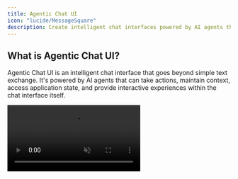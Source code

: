 ```yaml
---
title: Agentic Chat UI
icon: "lucide/MessageSquare"
description: Create intelligent chat interfaces powered by AI agents that can take actions and maintain context.
---
```


## What is Agentic Chat UI?

Agentic Chat UI is an intelligent chat interface that goes beyond simple text exchange. It's powered by AI agents that can take actions, maintain context, access application state, and provide interactive experiences within the chat interface itself.

<video src="/images/coagents/agentic-chat-ui.mp4" className="rounded-lg shadow-xl" loop playsInline controls autoPlay muted />

Unlike traditional chatbots that only respond with text, agentic chat interfaces can execute functions, display rich content, and create collaborative experiences between users and AI agents.

## Why Use Agentic Chat UI?

Agentic Chat UI transforms how users interact with AI applications:

### **Action-Oriented Interactions**
Agents can perform actual tasks and operations, not just provide information or suggestions.

### **Context-Aware Conversations**
Chat maintains context across interactions, understanding application state and user history.

### **Rich Interactive Content**
Display forms, visualizations, buttons, and other interactive elements directly within chat messages.

### **Seamless Integration**
Chat interface integrates naturally with your application, accessing and modifying application state.

### **Collaborative Workflows**
Users and agents work together through the chat interface to accomplish complex tasks.

## Key Features of Agentic Chat UI

### **Agent-Powered Responses**
Messages are generated by intelligent agents that understand context and can take appropriate actions.

### **Interactive Message Components**
Chat messages can contain buttons, forms, visualizations, and other interactive elements.

### **Real-time State Updates**
Chat interface updates in real-time as agents process information and modify application state.

### **Action Execution**
Agents can execute both frontend and backend actions directly from chat interactions.

### **Context Persistence**
Conversation context and agent state persist across sessions and interactions.

### **Multi-modal Communication**
Support for text, images, files, and custom interactive components within the chat.

## Common Agentic Chat Patterns

### **Task-Oriented Conversations**
Chats focused on accomplishing specific tasks, with agents guiding users through workflows.

### **Collaborative Problem Solving**
Users and agents work together to analyze problems and develop solutions through conversation.

### **Interactive Data Exploration**
Agents help users explore and analyze data through conversational queries and visualizations.

### **Workflow Automation**
Agents execute complex workflows based on natural language requests from users.

### **Learning and Guidance**
Agents provide contextual help and guidance, adapting to user knowledge and experience levels.

## When to Use Agentic Chat UI

Consider Agentic Chat UI when you want to:

- **Provide natural language interfaces** for complex applications
- **Enable task completion** through conversational interactions
- **Create collaborative experiences** between users and AI
- **Simplify complex workflows** with guided conversations
- **Offer contextual help** that understands current application state
- **Build engaging user experiences** that go beyond traditional forms and menus
- **Provide accessible interfaces** that work well for users of all technical levels

## Implementation Considerations

### **User Experience Design**
- Design clear conversation flows that guide users toward their goals
- Provide appropriate feedback for agent actions and processing states
- Ensure chat interface integrates seamlessly with your application design
- Consider accessibility requirements for chat interactions

### **Agent Behavior**
- Design agents with clear personalities and communication styles
- Implement appropriate error handling and fallback responses
- Ensure agents can gracefully handle ambiguous or unclear user requests
- Plan for conversation repair when misunderstandings occur

### **Performance and Scalability**
- Optimize message rendering for smooth user experience
- Implement efficient state management for chat history and context
- Consider caching strategies for frequently accessed information
- Plan for handling multiple concurrent chat sessions

### **Security and Privacy**
- Implement appropriate access controls for agent actions
- Protect sensitive information in chat history and context
- Consider data retention policies for chat conversations
- Ensure secure communication between chat interface and backend services

---

## Ready to Implement Agentic Chat UI?

Agentic Chat UI can be implemented across all CopilotKit integrations, with each framework providing different approaches for creating intelligent, action-oriented chat experiences.

**Choose your integration above to see framework-specific implementation guides and examples.** 